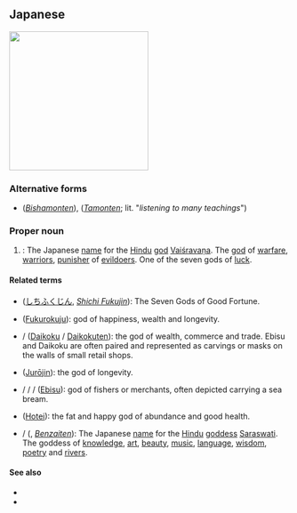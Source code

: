 ==Japanese==
[[File:Todaiji13s4592.jpg|thumb|250px|{{lang|ja|毘沙門天}}]]
{{ja-kanjitab|毘|沙|門|天}}

===Alternative forms===
* {{l|ja|毘沙門}} (''[[Bishamonten]]''), {{l|ja|多聞天}} (''[[Tamonten]]''; lit. "''listening to many teachings''")

===Proper noun===
{{ja-pos|proper|びしゃもんてん}}

# {{lb|ja|Shinto|sort=びしゃもん}}: The Japanese [[name]] for the [[Hindu]] [[god]] [[Vaiśravaṇa]]. The [[god]] of [[warfare]], [[warrior]]s, [[punisher]] of [[evildoer]]s. One of the seven gods of [[luck]].

====Related terms====
* {{l|ja|七福神}} ([[しちふくじん]], ''[[Shichi Fukujin]]''): The Seven Gods of Good Fortune.
* {{l|ja|福禄寿}} ([[Fukurokuju]]): god of happiness, wealth and longevity.
* {{l|ja|大黒}} / {{l|ja|大黒天}} ([[Daikoku]] / [[Daikokuten]]): the god of wealth, commerce and trade. Ebisu and Daikoku are often paired and represented as carvings or masks on the walls of small retail shops.
* {{l|ja|寿老人}} ([[Jurōjin]]): the god of longevity.
* {{l|ja|恵比須}} / {{l|ja|恵比寿}} / {{l|ja|夷}} / {{l|ja|戎}} ([[Ebisu]]): god of fishers or merchants, often depicted carrying a sea bream.
* {{l|ja|布袋}} ([[Hotei]]): the fat and happy god of abundance and good health.
* {{l|ja|弁才天}} / {{l|ja|弁財天}} ({{l|ja|べんざいてん}}, ''[[Benzaiten]]''): The Japanese [[name]] for the [[Hindu]] [[goddess]] [[Saraswati]]. The goddess of [[knowledge]], [[art]], [[beauty]], [[music]], [[language]], [[wisdom]], [[poetry]] and [[rivers]].

====See also====
* {{pedialite|lang=ja}}
* {{pedialite|Bishamonten}}